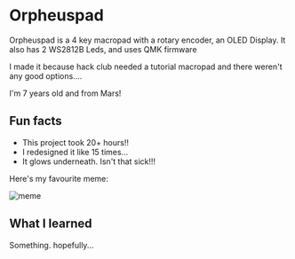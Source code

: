 # Orpheuspad

Orpheuspad is a 4 key macropad with a rotary encoder, an OLED Display. It also has 2 WS2812B Leds, and uses QMK firmware

I made it because hack club needed a tutorial macropad and there weren't any good options....

I'm 7 years old and from Mars!

## Fun facts
- This project took 20+ hours!!
- I redesigned it like 15 times...
- It glows underneath. Isn't that sick!!!

Here's my favourite meme:

![meme](https://pbs.twimg.com/media/GMW35z5WwAATFXs.jpg)

## What I learned

Something. hopefully...
